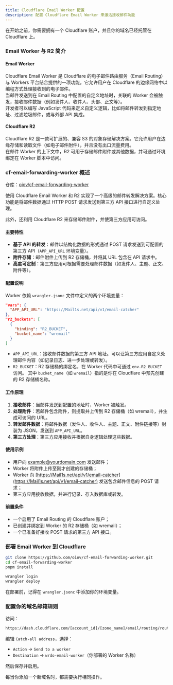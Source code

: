```yaml
---
title: Cloudflare Email Worker 配置
description: 配置 Cloudflare Email Worker 来激活接收邮件功能
---
```


<DocsLang en="/docs/developer/cloudflare-email-worker" zh="/docs/developer/cloudflare-email-worker-zh" />

在开始之前，你需要拥有一个 Cloudflare 账户，并且你的域名已经托管在 Cloudflare 上。

### Email Worker 与 R2 简介

#### Email Worker

Cloudflare Email Worker 是 Cloudflare 的电子邮件路由服务（Email Routing）与 Workers 平台结合提供的一项功能。它允许用户在 Cloudflare 的边缘网络中以编程方式处理接收到的电子邮件。  
当邮件发送到在 Email Routing 中配置的自定义地址时，关联的 Worker 会被触发，接收邮件数据（例如发件人、收件人、头部、正文等）。  
开发者可以编写 JavaScript 代码来定义自定义逻辑，比如将邮件转发到指定地址、过滤垃圾邮件，或与外部 API 集成。

#### Cloudflare R2

Cloudflare R2 是一款可扩展的、兼容 S3 的对象存储解决方案。它允许用户在边缘存储和读取文件（如电子邮件附件），并且没有出口流量费用。  
在邮件 Worker 的上下文中，R2 可用于存储邮件附件或其他数据，并可通过环境绑定在 Worker 脚本中访问。

### cf-email-forwarding-worker 概述

仓库：[oiov/cf-email-forwarding-worker](https://github.com/oiov/cf-email-forwarding-worker)  

使用 Cloudflare Email Worker 和 R2 实现了一个高级的邮件转发解决方案。核心功能是将邮件数据通过 HTTP POST 请求发送到第三方 API 接口进行自定义处理。  

此外，还利用 Cloudflare R2 来存储邮件附件，并使第三方应用可访问。

#### 主要特性

- **基于 API 的转发**：邮件以结构化数据的形式通过 POST 请求发送到可配置的第三方 API（`APP_API_URL` 环境变量）。
- **附件存储**：邮件附件上传到 R2 存储桶，并将其 URL 包含在 API 请求中。
- **高度可定制**：第三方应用可根据需要处理邮件数据（如发件人、主题、正文、附件等）。

#### 配置说明

Worker 依赖 `wrangler.jsonc` 文件中定义的两个环境变量：

```json
"vars": {
  "APP_API_URL": "https://Mail1s.net/api/v1/email-catcher"
},
"r2_buckets": [
  {
    "binding": "R2_BUCKET",
    "bucket_name": "wremail"
  }
]
````

* `APP_API_URL`：接收邮件数据的第三方 API 地址。可以让第三方应用自定义处理邮件内容（如记录日志、进一步处理或转发）。
* `R2_BUCKET`：R2 存储桶的绑定名，在 Worker 代码中可通过 `env.R2_BUCKET` 访问。
  其中 `bucket_name`（如 `wremail`）指的是你在 Cloudflare 中预先创建的 R2 存储桶名称。

#### 工作原理

1. **接收邮件**：当邮件发送到配置的地址时，Worker 被触发。
2. **处理附件**：若邮件包含附件，则提取并上传到 R2 存储桶（如 wremail），并生成可访问的 URL。
3. **转发邮件数据**：将邮件数据（发件人、收件人、主题、正文、附件链接等）封装为 JSON，发送到 `APP_API_URL`。
4. **第三方处理**：第三方应用接收并根据自身逻辑处理这些数据。

#### 使用示例

* 用户向 [example@yourdomain.com](mailto:example@yourdomain.com) 发送邮件；
* Worker 将附件上传至刚才创建的存储桶；
* Worker 向 [https://Mail1s.net/api/v1/email-catcher](https://Mail1s.net/api/v1/email-catcher) 发送包含邮件信息的 POST 请求；
* 第三方应用接收数据，并进行记录、存入数据库或转发。

#### 前置条件

* 一个启用了 Email Routing 的 Cloudflare 账户；
* 已创建并绑定到 Worker 的 R2 存储桶（如 wremail）；
* 一个已准备好接收 POST 请求的第三方 API 接口。

### 部署 Email Worker 到 Cloudflare

```bash
git clone https://github.com/oiov/cf-email-forwarding-worker.git
cd cf-email-forwarding-worker
pnpm install

wrangler login 
wrangler deploy
```

在部署前，记得在 `wrangler.jsonc` 中添加你的环境变量。

### 配置你的域名邮箱规则

访问：

```bash
https://dash.cloudflare.com/[account_id]/[zone_name]/email/routing/routes
```

编辑 `Catch-all address`，选择：

* `Action` -> `Send to a worker`
* `Destination` -> `wrdo-email-worker`（你部署的 Worker 名称）

然后保存并启用。

<Callout type="warning" twClass="mb-3">
每当你添加一个新域名时，都需要执行相同操作。
</Callout>